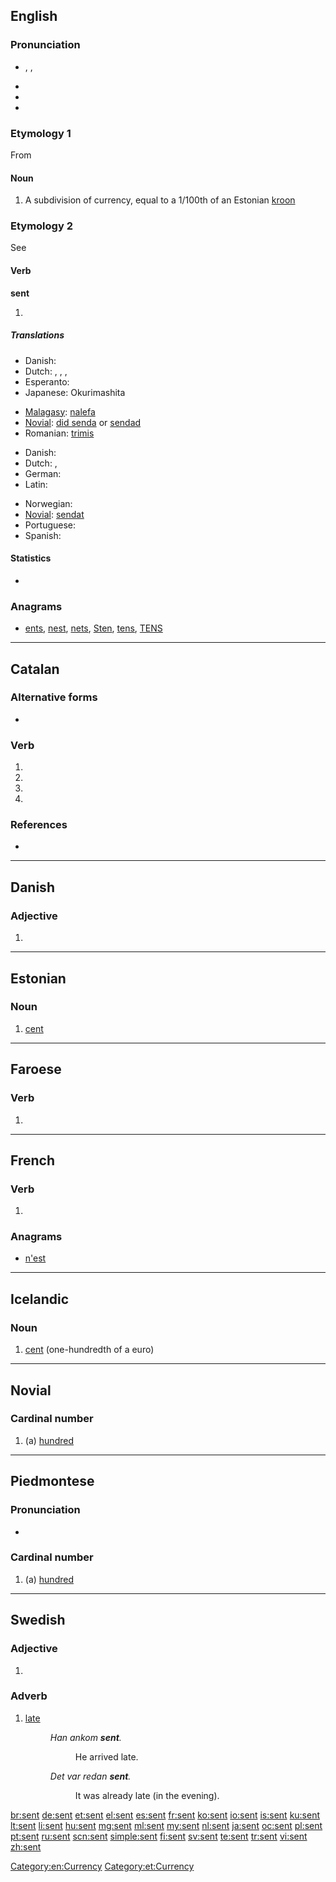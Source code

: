 ==English==

===Pronunciation===
* {{enPR|sĕnt}}, {{IPA|/sɛn̩t/}}, {{SAMPA|/sent/}}
* {{audio|en-us-sent.ogg|Audio (US)}}
* {{rhymes|ɛnt}}
* {{homophones|cent|scent}}

===Etymology 1===
From {{etyl|et}}

====Noun====
{{en-noun|senti}}

# A subdivision of currency, equal to a 1/100th of an Estonian [[kroon]]

===Etymology 2===
See {{term|send}}

====Verb====
'''sent'''

# {{past of|send}}

=====Translations=====
{{trans-top|simple past of "to send"}}
* Danish: {{t-|da|sendte}}
* Dutch: {{t-|nl|zond|s}}, {{t+|nl|zonden|p}}, {{t-|nl|verzond|s}}, {{t+|nl|verzonden|p}}
* Esperanto: {{t-|eo|sendis|xs=Esperanto}}
* Japanese: Okurimashita
{{trans-mid}}
* [[Malagasy]]: [[:mg:alefa|nalefa]]
* [[Novial]]: [[did senda]] or [[sendad]]
* Romanian: [[trimis]]
{{trans-bottom}}

{{trans-top|past participle of "to send"}}
* Danish: {{t-|da|sendt}}
* Dutch: {{t+|nl|verzonden}}, {{t+|nl|gezonden}}
* German: {{t+|de|gesendet}}
* Latin: {{t|la|missus}}
{{trans-mid}}
* Norwegian: {{t|no|sendt}}
* [[Novial]]: [[sendat]]
* Portuguese: {{t|pt|enviado}}
* Spanish: {{t-|es|enviado}}
{{trans-bottom}}

====Statistics====
* {{rank|themselves|half|certain|269|sent|keep|myself|morning}}

===Anagrams===
* [[ents#English|ents]], [[nest#English|nest]], [[nets#English|nets]], [[Sten#English|Sten]], [[tens#English|tens]], [[TENS#English|TENS]]

[[Category:en:Currency]]

----

==Catalan==

===Alternative forms===
* {{l|ca|essent}}

===Verb===
{{head|ca|verb form}}

# {{form of|present participle|ésser|lang=ca}}
# {{form of|present participle|ser|lang=ca}}
# {{ca-verb form of|p=3|n=sg|t=pres|m=ind|sentir}}
# {{ca-verb form of|p=2|n=sg|m=impr|sentir}}

===References===
* {{R:IEC4}}

----

==Danish==

===Adjective===
{{head|da|adjective form}}

# {{form of|neuter|sen|lang=da}}

----

==Estonian==

===Noun===
{{et-noun (old)}}

# [[cent]]

[[Category:et:Currency]]

----

==Faroese==

===Verb===
{{head|fo|verb form}}

# {{form of|past participle|senda|lang=fo}}

----

==French==

===Verb===
{{head|fr|verb form}}

# {{form of|third-person singular indicative present|[[sentir]]}}

===Anagrams===
* [[n'est#French|n'est]]

----

==Icelandic==

===Noun===
{{is-noun|n}}

# [[cent]] (one-hundredth of a euro)

{{tbot entry|Icelandic|cent|2009|December|is}}

----

==Novial==

===Cardinal number===
{{head|nov|cardinal number}}

# (a) [[hundred]]

----

==Piedmontese==

===Pronunciation===
* {{IPA|[sɛnt]|lang=pms}}

===Cardinal number===
{{head|pms|cardinal number}}

# (a) [[hundred]]

----

==Swedish==

===Adjective===
{{head|sv|adjective form}}

# {{sv-adj-form-abs-indef-n|sen}}

===Adverb===
{{sv-adv|senare|senast}}

# [[late]]
#: ''Han ankom '''sent'''.''
#:: He arrived late.
#: ''Det var redan '''sent'''.''
#:: It was already late (in the evening).

[[br:sent]]
[[de:sent]]
[[et:sent]]
[[el:sent]]
[[es:sent]]
[[fr:sent]]
[[ko:sent]]
[[io:sent]]
[[is:sent]]
[[ku:sent]]
[[lt:sent]]
[[li:sent]]
[[hu:sent]]
[[mg:sent]]
[[ml:sent]]
[[my:sent]]
[[nl:sent]]
[[ja:sent]]
[[oc:sent]]
[[pl:sent]]
[[pt:sent]]
[[ru:sent]]
[[scn:sent]]
[[simple:sent]]
[[fi:sent]]
[[sv:sent]]
[[te:sent]]
[[tr:sent]]
[[vi:sent]]
[[zh:sent]]